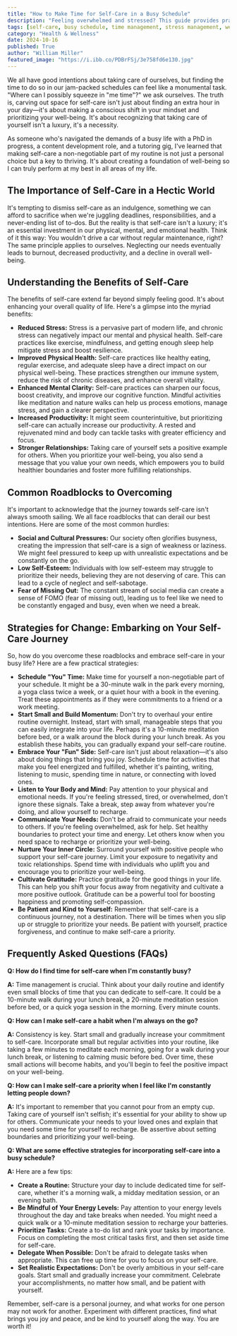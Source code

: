 ```yaml
---
title: "How to Make Time for Self-Care in a Busy Schedule"
description: "Feeling overwhelmed and stressed? This guide provides practical tips and strategies to prioritize self-care in a busy schedule. Learn how to overcome common roadblocks, find time for relaxation, and boost your overall well-being."
tags: [self-care, busy schedule, time management, stress management, well-being, mental health, physical health, lifestyle, productivity, mindfulness, meditation, exercise, sleep, relationships, boundaries, gratitude, personal development, life balance]
category: "Health & Wellness"
date: 2024-10-16
published: True
author: "William Miller"
featured_image: "https://i.ibb.co/PDBrFSj/3e758fd6e130.jpg"
---
```



We all have good intentions about taking care of ourselves, but finding the time to do so in our jam-packed schedules can feel like a monumental task. "Where can I possibly squeeze in "me time"?" we ask ourselves. The truth is, carving out space for self-care isn't just about finding an extra hour in your day—it's about making a conscious shift in your mindset and prioritizing your well-being. It's about recognizing that taking care of yourself isn't a luxury, it's a necessity. 

As someone who's navigated the demands of a busy life with a PhD in progress, a content development role, and a tutoring gig, I've learned that making self-care a non-negotiable part of my routine is not just a personal choice but a key to thriving.  It's about creating a foundation of well-being so I can truly perform at my best in all areas of my life.

## The Importance of Self-Care in a Hectic World

It's tempting to dismiss self-care as an indulgence, something we can afford to sacrifice when we're juggling deadlines, responsibilities, and a never-ending list of to-dos. But the reality is that self-care isn't a luxury; it's an essential investment in our physical, mental, and emotional health. Think of it this way: You wouldn't drive a car without regular maintenance, right?  The same principle applies to ourselves. Neglecting our needs eventually leads to burnout, decreased productivity, and a decline in overall well-being.

## Understanding the Benefits of Self-Care

The benefits of self-care extend far beyond simply feeling good. It's about enhancing your overall quality of life. Here's a glimpse into the myriad benefits:

* **Reduced Stress:** Stress is a pervasive part of modern life, and chronic stress can negatively impact our mental and physical health. Self-care practices like exercise, mindfulness, and getting enough sleep help mitigate stress and boost resilience.
* **Improved Physical Health:**  Self-care practices like healthy eating, regular exercise, and adequate sleep have a direct impact on our physical well-being. These practices strengthen our immune system, reduce the risk of chronic diseases, and enhance overall vitality.
* **Enhanced Mental Clarity:**  Self-care practices can sharpen our focus, boost creativity, and improve our cognitive function.  Mindful activities like meditation and nature walks can help us process emotions, manage stress, and gain a clearer perspective.
* **Increased Productivity:** It might seem counterintuitive, but prioritizing self-care can actually increase our productivity.  A rested and rejuvenated mind and body can tackle tasks with greater efficiency and focus.
* **Stronger Relationships:**  Taking care of yourself sets a positive example for others.  When you prioritize your well-being, you also send a message that you value your own needs, which empowers you to build healthier boundaries and foster more fulfilling relationships.

##  Common Roadblocks to Overcoming

It's important to acknowledge that the journey towards self-care isn't always smooth sailing.  We all face roadblocks that can derail our best intentions.  Here are some of the most common hurdles:

* **Social and Cultural Pressures:** Our society often glorifies busyness, creating the impression that self-care is a sign of weakness or laziness.  We might feel pressured to keep up with unrealistic expectations and be constantly on the go.
* **Low Self-Esteem:**  Individuals with low self-esteem may struggle to prioritize their needs, believing they are not deserving of care. This can lead to a cycle of neglect and self-sabotage.
* **Fear of Missing Out:**  The constant stream of social media can create a sense of FOMO (fear of missing out), leading us to feel like we need to be constantly engaged and busy, even when we need a break.

##  Strategies for Change:  Embarking on Your Self-Care Journey

So, how do you overcome these roadblocks and embrace self-care in your busy life?  Here are a few practical strategies:

* **Schedule "You" Time:**  Make time for yourself a non-negotiable part of your schedule.  It might be a 30-minute walk in the park every morning, a yoga class twice a week, or a quiet hour with a book in the evening.  Treat these appointments as if they were commitments to a friend or a work meeting.
* **Start Small and Build Momentum:**  Don't try to overhaul your entire routine overnight.  Instead, start with small, manageable steps that you can easily integrate into your life.  Perhaps it's a 10-minute meditation before bed, or a walk around the block during your lunch break.  As you establish these habits, you can gradually expand your self-care routine.
* **Embrace Your "Fun" Side:**  Self-care isn't just about relaxation—it's also about doing things that bring you joy.  Schedule time for activities that make you feel energized and fulfilled, whether it's painting, writing, listening to music, spending time in nature, or connecting with loved ones.
* **Listen to Your Body and Mind:**  Pay attention to your physical and emotional needs.  If you're feeling stressed, tired, or overwhelmed, don't ignore these signals.  Take a break, step away from whatever you're doing, and allow yourself to recharge.
* **Communicate Your Needs:**  Don't be afraid to communicate your needs to others.  If you're feeling overwhelmed, ask for help.  Set healthy boundaries to protect your time and energy.  Let others know when you need space to recharge or prioritize your well-being.
* **Nurture Your Inner Circle:**  Surround yourself with positive people who support your self-care journey.  Limit your exposure to negativity and toxic relationships.  Spend time with individuals who uplift you and encourage you to prioritize your well-being.
* **Cultivate Gratitude:**  Practice gratitude for the good things in your life.  This can help you shift your focus away from negativity and cultivate a more positive outlook.  Gratitude can be a powerful tool for boosting happiness and promoting self-compassion.
* **Be Patient and Kind to Yourself:**  Remember that self-care is a continuous journey, not a destination.  There will be times when you slip up or struggle to prioritize your needs.  Be patient with yourself, practice forgiveness, and continue to make self-care a priority.

##  Frequently Asked Questions (FAQs)

**Q: How do I find time for self-care when I'm constantly busy?**

**A:** Time management is crucial. Think about your daily routine and identify even small blocks of time that you can dedicate to self-care. It could be a 10-minute walk during your lunch break, a 20-minute meditation session before bed, or a quick yoga session in the morning. Every minute counts. 

**Q: How can I make self-care a habit when I'm always on the go?**

**A:** Consistency is key. Start small and gradually increase your commitment to self-care. Incorporate small but regular activities into your routine, like taking a few minutes to meditate each morning, going for a walk during your lunch break, or listening to calming music before bed.  Over time, these small actions will become habits, and you'll begin to feel the positive impact on your well-being.

**Q: How can I make self-care a priority when I feel like I'm constantly letting people down?**

**A:** It's important to remember that you cannot pour from an empty cup. Taking care of yourself isn't selfish; it's essential for your ability to show up for others. Communicate your needs to your loved ones and explain that you need some time for yourself to recharge. Be assertive about setting boundaries and prioritizing your well-being.

**Q:  What are some effective strategies for incorporating self-care into a busy schedule?**

**A:** Here are a few tips:

* **Create a Routine:** Structure your day to include dedicated time for self-care, whether it's a morning walk, a midday meditation session, or an evening bath.
* **Be Mindful of Your Energy Levels:**  Pay attention to your energy levels throughout the day and take breaks when needed.  You might need a quick walk or a 10-minute meditation session to recharge your batteries.
* **Prioritize Tasks:**  Create a to-do list and rank your tasks by importance.  Focus on completing the most critical tasks first, and then set aside time for self-care.
* **Delegate When Possible:**  Don't be afraid to delegate tasks when appropriate.  This can free up time for you to focus on your self-care.
* **Set Realistic Expectations:**  Don't be overly ambitious in your self-care goals. Start small and gradually increase your commitment.  Celebrate your accomplishments, no matter how small, and be patient with yourself.


Remember, self-care is a personal journey, and what works for one person may not work for another. Experiment with different practices, find what brings you joy and peace, and be kind to yourself along the way. You are worth it! 
